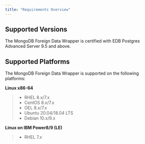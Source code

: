 ```yaml
---
title: "Requirements Overview"
---
```




## Supported Versions



The MongoDB Foreign Data Wrapper is certified with EDB Postgres Advanced Server 9.5 and above.

## Supported Platforms



The MongoDB Foreign Data Wrapper is supported on the following platforms:

**Linux x86-64**

> -   RHEL 8.x/7.x
> -   CentOS 8.x/7.x
> -   OEL 8.x/7.x
> -   Ubuntu 20.04/18.04 LTS
> -   Debian 10.x/9.x

**Linux on IBM Power8/9 (LE)**

> -   RHEL 7.x
